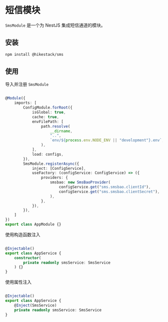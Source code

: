 # 短信模块

```SmsModule``` 是一个为 NestJS 集成短信通道的模块。

## 安装

```sh npm2yarn
npm install @hikestack/sms
```

## 使用

导入并注册 ```SmsModule```

```ts showLineNumbers filename="app.module.ts" {20-30}

@Module({
	imports: [
		ConfigModule.forRoot({
			isGlobal: true,
			cache: true,
			envFilePath: [
				path.resolve(
					__dirname,
					"..",
					`env/${process.env.NODE_ENV || "development"}.env`,
				),
			],
			load: configs,
		}),
		SmsModule.registerAsync({
			inject: [ConfigService],
			useFactory: (configService: ConfigService) => ({
				providers: {
					smsbao: new SmsBaoProvider(
						configService.get("sms.smsbao.clientId"),
						configService.get("sms.smsbao.clientSecret"),
					),
				},
			}),
		}),
	]
})
export class AppModule {}
```

使用构造函数注入

```ts showLineNumbers filename="app.service.ts" {7}

@Injectable()
export class AppService {
	constructor(
		private readonly smsService: SmsService
	) {}
}
```

使用属性注入

```ts showLineNumbers filename="app.service.ts" {6,7}

@Injectable()
export class AppService {
    @Inject(SmsService)
	private readonly smsService: SmsService
}
```